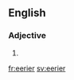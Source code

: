==English==

===Adjective===
{{head|en|adjective comparative form}}

# {{en-comparative of|eerie}}

[[fr:eerier]]
[[sv:eerier]]